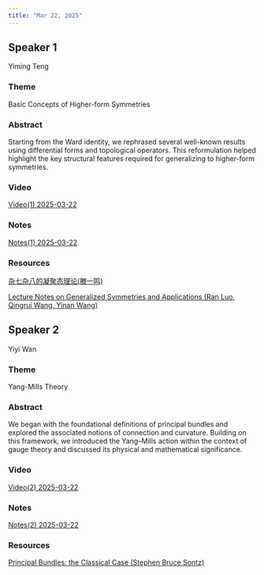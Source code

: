 ```yaml
---
title: "Mar 22, 2025"
---
```


## Speaker 1

Yiming Teng

### Theme
Basic Concepts of Higher-form Symmetries

### Abstract
Starting from the Ward identity, we rephrased several well-known results using differential forms and topological operators. This reformulation helped highlight the key structural features required for generalizing to higher-form symmetries.

### Video
[Video(1) 2025-03-22](https://drive.google.com/file/d/1kHbiY7xXptit17MN3WMzLbDWDaC4lLqj/view?usp=sharing)

### Notes  
[Notes(1) 2025-03-22](https://drive.google.com/file/d/13HAZXNuBrJy33HAlWVd3Y8Tr-m7YGm8Q/view?usp=sharing)

### Resources
[杂七杂八的凝聚态理论(滕一鸣)](https://drive.google.com/file/d/1daoq_QLvTljh4vANfcM4TPVELCH2bpOm/view?usp=sharing)

[Lecture Notes on Generalized Symmetries and Applications (Ran Luo, Qingrui Wang, Yinan Wang)](https://drive.google.com/file/d/1oiXNv5Jq1TtYRwIk7GHhc-SYzjFQ-DFS/view?usp=sharing)

## Speaker 2

Yiyi Wan

### Theme
Yang-Mills Theory

### Abstract
We began with the foundational definitions of principal bundles and explored the associated notions of connection and curvature. Building on this framework, we introduced the Yang–Mills action within the context of gauge theory and discussed its physical and mathematical significance.

### Video  
[Video(2) 2025-03-22](https://drive.google.com/file/d/1y-zqdxTSmqnw5bxVLrI9oQz_lB9vXne1/view?usp=sharing)

### Notes  
[Notes(2) 2025-03-22](https://drive.google.com/file/d/1wEcvsDoAHdqX9718N6HAZHhhF-nm0U3s/view?usp=sharing)

### Resources
[Principal Bundles: the Classical Case (Stephen Bruce Sontz)](https://drive.google.com/file/d/1UOlsM980IZQthlPzTB7CtETQEYmRb6P0/view?usp=sharing)